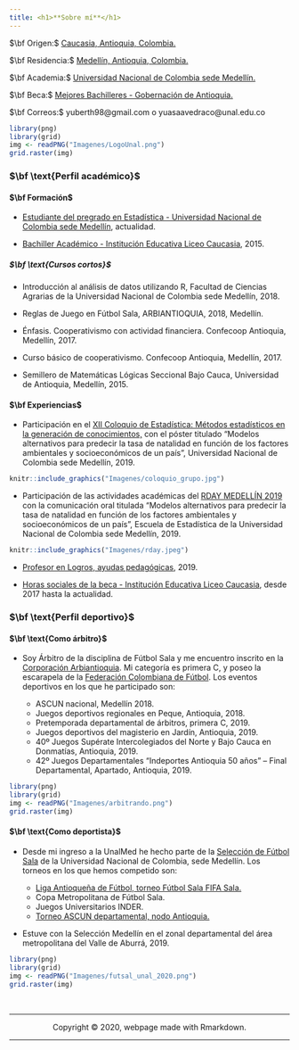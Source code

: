 ```yaml
---
title: <h1>**Sobre mí**</h1>
---
```


<div class = "row">

<div class = "col-md-5">
$\bf Origen:$ [Caucasia, Antioquia, Colombia.](https://es.wikipedia.org/wiki/Caucasia)

$\bf Residencia:$ [Medellín, Antioquia, Colombia.](https://es.wikipedia.org/wiki/Medellín)

$\bf Academia:$ [Universidad Nacional de Colombia sede Medellín.](http://medellin.unal.edu.co)

$\bf Beca:$ [Mejores Bachilleres - Gobernación de Antioquia.](https://www.corpoeducacionsuperior.org/programas-becas/mejores-bachilleres)

$\bf Correos:$ yuberth98@gmail.com o yuasaavedraco@unal.edu.co

</div>

<div class = "col-md-4">

```r
library(png)
library(grid)
img <- readPNG("Imagenes/LogoUnal.png")
grid.raster(img)
```

</div>
</div>


### $\bf \text{Perfil académico}$ {.tabset .tabset-fade .tabset-pills}

#### $\bf Formación$

+ [Estudiante del pregrado en Estadística - Universidad Nacional de Colombia sede Medellín](http://ciencias.medellin.unal.edu.co/escuelas/estadistica/component/progracad/?snies=16920&Itemid=129), actualidad.

+ [Bachiller Académico - Institución Educativa Liceo Caucasia](https://www.facebook.com/Institución-Educativa-Liceo-Caucasia-168946399827135), 2015.


##### $\bf \text{Cursos cortos}$

+ Introducción al análisis de datos utilizando R, Facultad de Ciencias Agrarias de la Universidad Nacional de Colombia sede Medellín, 2018.

+ Reglas de Juego en Fútbol Sala, ARBIANTIOQUIA, 2018, Medellín.

+ Énfasis. Cooperativismo con actividad financiera. Confecoop Antioquia, Medellín, 2017.

+ Curso básico de cooperativismo. Confecoop Antioquia, Medellín, 2017.

+ Semillero de Matemáticas Lógicas Seccional Bajo Cauca, Universidad de Antioquia, Medellín, 2015.

#### $\bf Experiencias$

- Participación en el [XII Coloquio de Estadística: Métodos estadísticos en la generación de conocimientos,](https://ciencias.medellin.unal.edu.co/eventos/coloquioestadistica/) con el póster titulado “Modelos alternativos para predecir la tasa de natalidad en función de los factores ambientales y socioeconómicos de un país”, Universidad Nacional de
Colombia sede Medellín, 2019.

```r
knitr::include_graphics("Imagenes/coloquio_grupo.jpg")
```

+ Participación de las actividades académicas del [RDAY MEDELLÍN 2019](https://rdaymedellin.github.io/) con la comunicación oral titulada “Modelos alternativos para predecir la tasa de natalidad en función de los factores ambientales y socioeconómicos de un país”, Escuela de Estadística de la Universidad Nacional de Colombia sede Medellín, 2019.

```r
knitr::include_graphics("Imagenes/rday.jpeg")
```

+ [Profesor en Logros, ayudas pedagógicas](https://www.logros.co), 2019.

+ [Horas sociales de la beca - Institución Educativa Liceo Caucasia](https://www.facebook.com/Institución-Educativa-Liceo-Caucasia-168946399827135), desde 2017 hasta la actualidad.



### $\bf \text{Perfil deportivo}$ {.tabset .tabset-fade .tabset-pills}


#### $\bf \text{Como árbitro}$

- Soy Árbitro de la disciplina de Fútbol Sala y me encuentro inscrito en la [Corporación Arbiantioquia](http://arbiantioquia.org). Mi categoría es primera C, y poseo la escarapela de la [Federación Colombiana de Fútbol](https://fcf.com.co/). Los eventos deportivos en los que he participado son:

    - ASCUN nacional, Medellín 2018.
    - Juegos deportivos regionales en Peque, Antioquia, 2018.
    - Pretemporada departamental de árbitros, primera C, 2019.
    - Juegos deportivos del magisterio en Jardín, Antioquia, 2019.
    - 40º Juegos Supérate Intercolegiados del Norte y Bajo Cauca en Donmatías, Antioquia, 2019.
    - 42º Juegos Departamentales "Indeportes Antioquia 50 años" – Final Departamental, Apartado, Antioquia, 2019.

```r
library(png)
library(grid)
img <- readPNG("Imagenes/arbitrando.png")
grid.raster(img)
```

#### $\bf \text{Como deportista}$

- Desde mi ingreso a la UnalMed he hecho parte de la [Selección de Fútbol Sala](https://www.instagram.com/futsalunalmed) de la Universidad Nacional de Colombia, sede Medellín. Los torneos en los que hemos competido son:

    - [Liga Antioqueña de Fútbol, torneo Fútbol Sala FIFA Sala.](https://laf.com.co/servicios/categoria/torneos-futbol-sala-fifa)
    - Copa Metropolitana de Fútbol Sala.
    - Juegos Universitarios INDER.
    - [Torneo ASCUN departamental, nodo Antioquia.](https://nodoantioquia20201.ascundeportes.org/torneo/esquema/1/torneo/83532)
    
\vspace{5mm}

- Estuve con la Selección Medellín en el zonal departamental del área metropolitana del Valle de Aburrá, 2019.

```r
library(png)
library(grid)
img <- readPNG("Imagenes/futsal_unal_2020.png")
grid.raster(img)
```




<br>
<hr>
<p><center>Copyright &copy; 2020, webpage made with Rmarkdown.</center></p>
<hr>